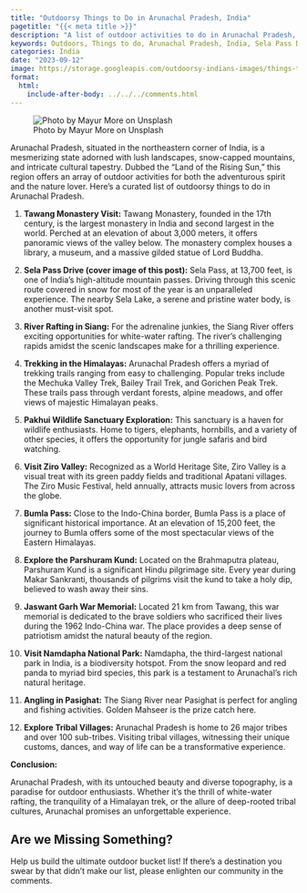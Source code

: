 ```yaml
---
title: "Outdoorsy Things to Do in Arunachal Pradesh, India"
pagetitle: "{{< meta title >}}"
description: "A list of outdoor activities to do in Arunachal Pradesh, India."
keywords: Outdoors, Things to do, Arunachal Pradesh, India, Sela Pass Drive
categories: India
date: "2023-09-12"
image: https://storage.googleapis.com/outdoorsy-indians-images/things-to-do/sela-pass.jpg
format:
  html:
    include-after-body: ../../../comments.html
---
```


![Photo by Mayur More on Unsplash](https://storage.googleapis.com/outdoorsy-indians-images/things-to-do/sela-pass.jpg){fig-alt="A photo of of Sela Pass, Arunachal Pradesh." .preview-image}

Arunachal Pradesh, situated in the northeastern corner of India, is a mesmerizing state adorned with lush landscapes, snow-capped mountains, and intricate cultural tapestry. Dubbed the "Land of the Rising Sun," this region offers an array of outdoor activities for both the adventurous spirit and the nature lover. Here's a curated list of outdoorsy things to do in Arunachal Pradesh.

1. **Tawang Monastery Visit:** 
Tawang Monastery, founded in the 17th century, is the largest monastery in India and second largest in the world. Perched at an elevation of about 3,000 meters, it offers panoramic views of the valley below. The monastery complex houses a library, a museum, and a massive gilded statue of Lord Buddha.

2. **Sela Pass Drive (cover image of this post):** 
Sela Pass, at 13,700 feet, is one of India's high-altitude mountain passes. Driving through this scenic route covered in snow for most of the year is an unparalleled experience. The nearby Sela Lake, a serene and pristine water body, is another must-visit spot.

3. **River Rafting in Siang:** 
For the adrenaline junkies, the Siang River offers exciting opportunities for white-water rafting. The river's challenging rapids amidst the scenic landscapes make for a thrilling experience.

4. **Trekking in the Himalayas:** 
Arunachal Pradesh offers a myriad of trekking trails ranging from easy to challenging. Popular treks include the Mechuka Valley Trek, Bailey Trail Trek, and Gorichen Peak Trek. These trails pass through verdant forests, alpine meadows, and offer views of majestic Himalayan peaks.

5. **Pakhui Wildlife Sanctuary Exploration:** 
This sanctuary is a haven for wildlife enthusiasts. Home to tigers, elephants, hornbills, and a variety of other species, it offers the opportunity for jungle safaris and bird watching.

6. **Visit Ziro Valley:** 
Recognized as a World Heritage Site, Ziro Valley is a visual treat with its green paddy fields and traditional Apatani villages. The Ziro Music Festival, held annually, attracts music lovers from across the globe.

7. **Bumla Pass:** 
Close to the Indo-China border, Bumla Pass is a place of significant historical importance. At an elevation of 15,200 feet, the journey to Bumla offers some of the most spectacular views of the Eastern Himalayas.

8. **Explore the Parshuram Kund:** 
Located on the Brahmaputra plateau, Parshuram Kund is a significant Hindu pilgrimage site. Every year during Makar Sankranti, thousands of pilgrims visit the kund to take a holy dip, believed to wash away their sins.

9. **Jaswant Garh War Memorial:** 
Located 21 km from Tawang, this war memorial is dedicated to the brave soldiers who sacrificed their lives during the 1962 Indo-China war. The place provides a deep sense of patriotism amidst the natural beauty of the region.

10. **Visit Namdapha National Park:** 
Namdapha, the third-largest national park in India, is a biodiversity hotspot. From the snow leopard and red panda to myriad bird species, this park is a testament to Arunachal's rich natural heritage.

11. **Angling in Pasighat:** 
The Siang River near Pasighat is perfect for angling and fishing activities. Golden Mahseer is the prize catch here.

12. **Explore Tribal Villages:** 
Arunachal Pradesh is home to 26 major tribes and over 100 sub-tribes. Visiting tribal villages, witnessing their unique customs, dances, and way of life can be a transformative experience.

**Conclusion:** 

Arunachal Pradesh, with its untouched beauty and diverse topography, is a paradise for outdoor enthusiasts. Whether it's the thrill of white-water rafting, the tranquility of a Himalayan trek, or the allure of deep-rooted tribal cultures, Arunachal promises an unforgettable experience.

::: callout-tip
## Are we Missing Something?
Help us build the ultimate outdoor bucket list! If there's a destination you swear by that didn't make our list, please enlighten our community in the comments.
:::
